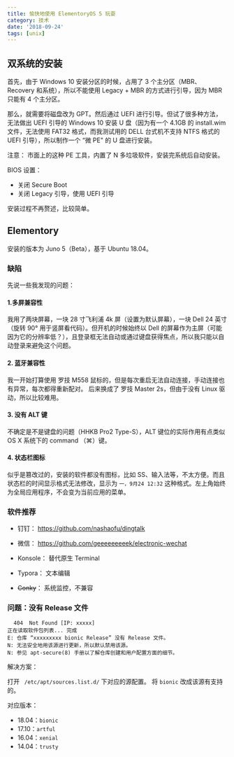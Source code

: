 ```yaml
---
title: 愉快地使用 ElementoryOS 5 玩耍
category: 技术
date: '2018-09-24'
tags: [unix]
---
```


## 双系统的安装

首先，由于 Windows 10 安装分区的时候，占用了 3 个主分区（MBR、Recovery 和系统），所以不能使用 Legacy + MBR 的方式进行引导，因为 MBR 只能有 4 个主分区。

那么，就需要将磁盘改为 GPT。然后通过 UEFI 进行引导。但试了很多种方法，无法做出 UEFI 引导的 Windows 10 安装 U 盘（因为有一个 4.1GB 的 install.wim 文件，无法使用 FAT32 格式，而我测试用的 DELL 台式机不支持 NTFS 格式的 UEFI 引导），所以制作一个 “微 PE" 的 U 盘进行安装。

注意： 市面上的这种 PE 工具，内置了 N 多垃圾软件，安装完系统后自动安装。

BIOS 设置：

- 关闭 Secure Boot
- 关闭 Legacy 引导，使用 UEFI 引导

安装过程不再赘述，比较简单。

## Elementory

安装的版本为 Juno 5（Beta），基于 Ubuntu 18.04。

### 缺陷

先说一些我发现的问题：

#### 1.多屏兼容性

我用了两块屏幕，一块 28 寸飞利浦 4k 屏（设置为默认屏幕），一块 Dell 24 英寸（旋转 90° 用于竖屏看代码）。但开机的时候始终以 Dell 的屏幕作为主屏（可能因为它的分辨率低？），且登录框无法自动或通过键盘获得焦点，所以我只能以自动登录来避免这个问题。

#### 2. 蓝牙兼容性

我一开始打算使用 罗技 M558 鼠标的，但是每次重启无法自动连接，手动连接也有异常，每次都得重新配对。 后来换成了 罗技 Master 2s，但由于没有 Linux 驱动，所以比较难用。

#### 3. 没有 ALT 键

不确定是不是键盘的问题（HHKB Pro2 Type-S），ALT 键位的实际作用有点类似 OS X 系统下的 command （⌘）键。

#### 4. 状态栏图标

似乎是篡改过的，安装的软件都没有图标，比如 SS、输入法等，不太方便。而且状态栏的时间显示格式无法修改，显示为 `一，9月24 12:32` 这种格式。左上角始终为全局应用程序，不会变为当前应用的菜单。

### 软件推荐

- 钉钉： https://github.com/nashaofu/dingtalk
- 微信： https://github.com/geeeeeeeeek/electronic-wechat

- Konsole： 替代原生 Terminal
- Typora： 文本编辑
- ~~Conky~~： 系统监控，不兼容

### 问题：没有 Release 文件

```
  404  Not Found [IP: xxxxx]
正在读取软件包列表... 完成
E: 仓库 “xxxxxxxxx bionic Release” 没有 Release 文件。
N: 无法安全地用该源进行更新，所以默认禁用该源。
N: 参见 apt-secure(8) 手册以了解仓库创建和用户配置方面的细节。
```

解决方案：

打开 ` /etc/apt/sources.list.d/` 下对应的源配置。 将 `bionic` 改成该源有支持的。

对应版本：

- 18.04：`bionic`
- 17.10：`artful`
- 16.04：`xenial`
- 14.04：`trusty`
